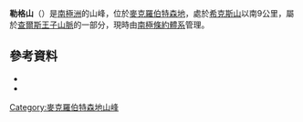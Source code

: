 {{coord|71|13|S|64|43|E|source:GNIS|display=title}}

'''勒格山'''（{{lang-en|Mount Lugg}}）是[[南極洲|南極洲]]的山峰，位於[[麥克羅伯特森地|麥克羅伯特森地]]，處於[[希克斯山|希克斯山]]以南9公里，屬於[[查爾斯王子山脈|查爾斯王子山脈]]的一部分，現時由[[南極條約體系|南極條約體系]]管理。

==參考資料==
*{{cite gnis | type = antarid | id = 9118| name = Mount Lugg | accessdate = 2013-07-08}}
*{{usgs-gazetteer|id=9118}}

{{DEFAULTSORT:Mount Lugg}}
[[Category:麥克羅伯特森地山峰|Category:麥克羅伯特森地山峰]]


{{MacRobertsonLand-geo-stub}}